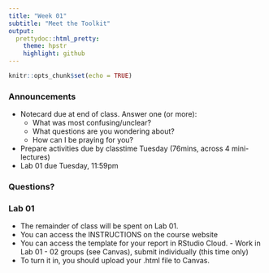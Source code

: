 ```yaml
---
title: "Week 01"
subtitle: "Meet the Toolkit"
output: 
  prettydoc::html_pretty:
    theme: hpstr
    highlight: github
---
```


```r
knitr::opts_chunk$set(echo = TRUE)
```

### Announcements

- Notecard due at end of class. Answer one (or more):
    + What was most confusing/unclear?
    + What questions are you wondering about?
    + How can I be praying for you? 
- Prepare activities due by classtime Tuesday (76mins, across 4 mini-lectures)
- Lab 01 due Tuesday, 11:59pm

### Questions?


### Lab 01

- The remainder of class will be spent on Lab 01. 
- You can access the INSTRUCTIONS on the course website
- You can access the template for your report in RStudio Cloud. - Work in Lab 01 - 02 groups (see Canvas), submit individually (this time only)
- To turn it in, you should upload your .html file to Canvas.